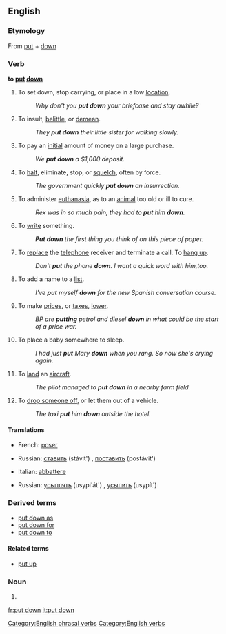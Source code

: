 {{see|put-down}}
==English==

===Etymology===
From [[put]] + [[down]]

===Verb===
'''to [[put]] [[down]]'''

# To set down, stop carrying, or place in a low [[location]].
#: ''Why don't you '''put down''' your briefcase and stay awhile?''
# {{idiom}} To insult, [[belittle]], or [[demean]].
#: ''They '''put down''' their little sister for walking slowly.''
# To pay an [[initial]] amount of money on a large purchase.
#: ''We '''put down''' a $1,000 deposit.''
# To [[halt]], eliminate, stop, or [[squelch]], often by force.
#: ''The government quickly '''put down''' an insurrection.''
# {{euphemism}} To administer [[euthanasia]], as to an [[animal]] too old or ill to cure.
#: ''Rex was in so much pain, they had to '''put''' him '''down'''.''
#To [[write]] something.
#:'''''Put down''' the first thing you think of on this piece of paper.''
#To [[replace]] the [[telephone]] receiver and terminate a call. To [[hang up]].
#:''Don't '''put''' the phone '''down'''. I want a quick word with him,too.''
#To add a name to a [[list]].
#:''I've '''put''' myself '''down''' for the new Spanish conversation course.''
#To make [[prices]], or [[taxes]], [[lower]].
#:''BP are '''putting''' petrol and diesel '''down''' in what could be the start of a price war.''
#{{idiom}}To place a baby somewhere to sleep.
#:''I had just '''put''' Mary '''down''' when you rang. So now she's crying again.''
#{{idiom}}To [[land]] an [[aircraft]].
#:''The pilot managed to '''put down''' in a nearby farm field.''
#{{idiom}}To [[drop off|drop someone off]], or let them out of a vehicle.
#:''The taxi '''put''' him '''down''' outside the hotel.''

====Translations====

{{trans-top|set down, stop carrying}}
*French: [[poser]]
{{trans-mid}}
*Russian: [[ставить]] (stávit') {{impf}}, [[поставить]] (postávit') {{pf}}
{{trans-bottom}}

{{trans-top|administer euthanasia to an animal}}
*Italian: [[abbattere]]
{{trans-mid}}
*Russian: [[усыплять]] (usypl'át') {{impf}}, [[усыпить]] (usypít') {{pf}}
{{trans-bottom}}

===Derived terms===
*[[put down as]]
*[[put down for]]
*[[put down to]]

====Related terms====
*[[put up]]

===Noun===
{{en-noun|sg=[[put]] [[down]]}}

# {{alternative spelling of|put-down}}

[[Category:English phrasal verbs]]
[[Category:English verbs]]

[[fr:put down]]
[[it:put down]]
